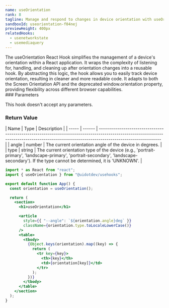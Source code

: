 ```yaml
---
name: useOrientation
rank: 8
tagline: Manage and respond to changes in device orientation with useOrientation.
sandboxId: useorientation-f04nej
previewHeight: 400px
relatedHooks:
  - usenetworkstate
  - usemediaquery
---
```



<HookDescription name={frontmatter.name}>
  The useOrientation React Hook simplifies the management of a device's
  orientation within a React application. It wraps the complexity of listening
  for, handling, and cleaning up after orientation changes into a reusable hook.
  By abstracting this logic, the hook allows you to easily track device
  orientation, resulting in cleaner and more readable code. It adapts to both
  the Screen Orientation API and the deprecated window.orientation property,
  providing flexibility across different browser capabilities.
</HookDescription>

<div class="reference">
  ### Parameters

  This hook doesn't accept any parameters.

  ### Return Value

  <div class="table-container">
  | Name  | Type   | Description                                                                                                                                                                                 |
  | ----- | ------ | ------------------------------------------------------------------------------------------------------------------------------------------------------------------------------------------- |
  | angle | number | The current orientation angle of the device in degrees.                                                                                                                                     |
  | type  | string | The current orientation type of the device (e.g., 'portrait-primary', 'landscape-primary', 'portrait-secondary', 'landscape-secondary'). If the type cannot be determined, it is 'UNKNOWN'. |
  </div>
</div>

<CodePreview
  sandboxId={frontmatter.sandboxId}
  previewHeight={frontmatter.previewHeight}
/>

<StaticCodeContainer>

```jsx
import * as React from "react";
import { useOrientation } from "@uidotdev/usehooks";

export default function App() {
  const orientation = useOrientation();

  return (
    <section>
      <h1>useOrientation</h1>

      <article
        style={{ "--angle": `${orientation.angle}deg` }}
        className={orientation.type.toLocaleLowerCase()}
      />
      <table>
        <tbody>
          {Object.keys(orientation).map((key) => {
            return (
              <tr key={key}>
                <th>{key}</th>
                <td>{orientation[key]}</td>
              </tr>
            );
          })}
        </tbody>
      </table>
    </section>
  );
}
```

</StaticCodeContainer>
